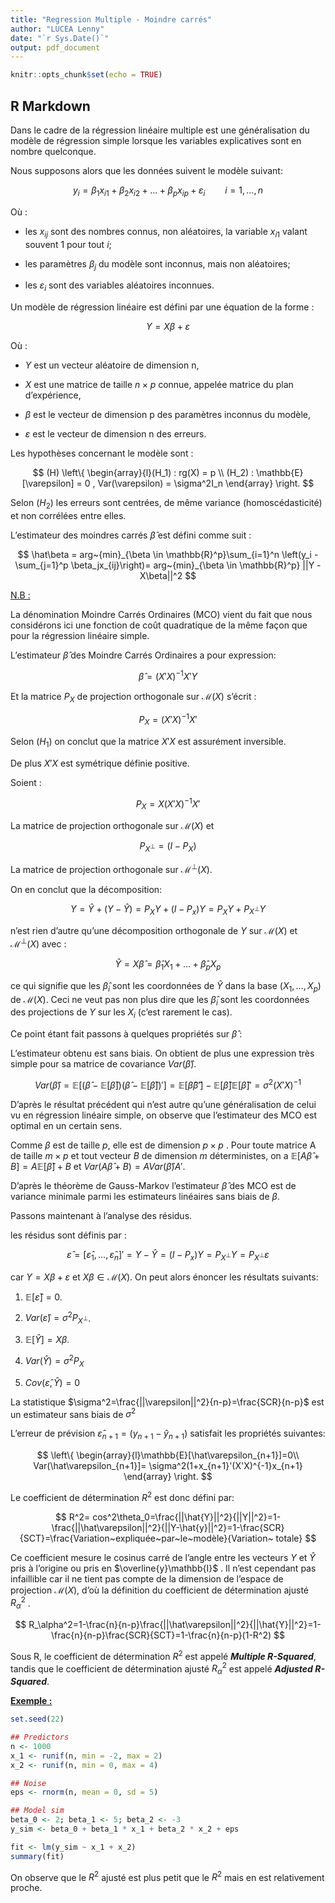 ```yaml
---
title: "Regression Multiple - Moindre carrés"
author: "LUCEA Lenny"
date: "`r Sys.Date()`"
output: pdf_document
---
```


```r
knitr::opts_chunk$set(echo = TRUE)
```

## R Markdown

Dans le cadre de la régression linéaire multiple est une généralisation du modèle de régression simple lorsque les variables explicatives sont en nombre quelconque.

Nous supposons alors que les données suivent le modèle suivant:

$$
y_i = \beta_1x_{i1}+\beta_2x_{i2}+...+\beta_px_{ip}+\varepsilon_i \qquad
i=1,...,n 
$$

Où :

-   les $x_{ij}$ sont des nombres connus, non aléatoires, la variable $x_{i1}$ valant souvent 1 pour tout $i$;

-   les paramètres $\beta_j$ du modèle sont inconnus, mais non aléatoires;

-   les $\varepsilon_i$ sont des variables aléatoires inconnues.

Un modèle de régression linéaire est défini par une équation de la forme :

$$
Y = X\beta + \varepsilon
$$

Où :

-   $Y$ est un vecteur aléatoire de dimension n,

-   $X$ est une matrice de taille $n\times p$ connue, appelée matrice du plan d'expérience,

-   $\beta$ est le vecteur de dimension p des paramètres inconnus du modèle,

-   $\varepsilon$ est le vecteur de dimension n des erreurs.

Les hypothèses concernant le modèle sont :

$$
(H) \left\{
\begin{array}{l}(H_1) : rg(X) = p \\
(H_2) : \mathbb{E}[\varepsilon] = 0 , Var(\varepsilon) = \sigma^2I_n 
\end{array}
\right.
$$

Selon $(H_2)$ les erreurs sont centrées, de même variance (homoscédasticité) et non corrélées entre elles.

L'estimateur des moindres carrés $\hat{\beta}$ est défini comme suit :

$$
\hat\beta = arg~{min}_{\beta \in \mathbb{R}^p}\sum_{i=1}^n
\left(y_i - \sum_{j=1}^p \beta_jx_{ij}\right)= arg~{min}_{\beta \in \mathbb{R}^p} ||Y - X\beta||^2
$$

[N.B :]{.underline}

La dénomination Moindre Carrés Ordinaires (MCO) vient du fait que nous considérons ici une fonction de coût quadratique de la même façon que pour la régression linéaire simple.

L'estimateur $\hat{\beta}$ des Moindre Carrés Ordinaires a pour expression:

$$
\hat\beta = (X'X)^{-1}X'Y
$$

Et la matrice $P_X$ de projection orthogonale sur $\mathcal{M}(X)$ s'écrit :

$$
P_X = (X'X)^{-1}X'
$$

Selon $(H_1)$ on conclut que la matrice $X'X$ est assurément inversible.

De plus $X'X$ est symétrique définie positive.

Soient :

$$
P_X = X(X'X)^{-1}X'
$$

La matrice de projection orthogonale sur $\mathcal{M}(X)$ et

$$
P_{X^\bot} = (I - P_X) 
$$

La matrice de projection orthogonale sur $\mathcal{M}^\bot(X)$.

On en conclut que la décomposition:

$$
Y= \hat{Y} + (Y-\hat{Y}) = P_XY + (I-P_x)Y= P_XY + P_{X^\bot}Y
$$

n'est rien d'autre qu'une décomposition orthogonale de $Y$ sur $\mathcal{M}(X)$ et $\mathcal{M}^\bot(X)$ avec :

$$
\hat{Y}=X\hat{\beta} =\hat{\beta}_1X_1+...+\hat{\beta}_pX_p
$$

ce qui signifie que les $\hat{\beta}_i$ sont les coordonnées de $\hat{Y}$ dans la base $(X_1,…,X_p)$ de $\mathcal{M}(X)$. Ceci ne veut pas non plus dire que les $\hat{\beta}_i$ sont les coordonnées des projections de $Y$ sur les $X_i$ (c'est rarement le cas).

Ce point étant fait passons à quelques propriétés sur $\hat{\beta}$ :

L'estimateur obtenu est sans biais. On obtient de plus une expression très simple pour sa matrice de covariance $Var(\hat{\beta})$.

$$
Var(\hat{\beta}) = \mathbb{E}[(\hat{\beta}- \mathbb{E}[\hat{\beta}])(\hat{\beta} - \mathbb{E}[\hat{\beta}])']=\mathbb{E}[\hat{\beta}\hat{\beta}'] - \mathbb{E}[\hat{\beta}]\mathbb{E}[ \hat{\beta}]'= \sigma^2(X'X)^{-1}
$$

D'après le résultat précédent qui n'est autre qu'une généralisation de celui vu en régression linéaire simple, on observe que l'estimateur des MCO est optimal en un certain sens.

Comme $\beta$ est de taille $p$, elle est de dimension $p\times p$ . Pour toute matrice A de taille $m\times p$ et tout vecteur $B$ de dimension $m$ déterministes, on a $\mathbb{E}[A\hat{\beta}+B]=A\mathbb{E}[\hat{\beta}]+B$ et $Var(A\hat{\beta}+B)=AVar(\hat{\beta})A'$.

D'après le théorème de Gauss-Markov l'estimateur $\hat{\beta}$ des MCO est de variance minimale parmi les estimateurs linéaires sans biais de $\beta$.

Passons maintenant à l'analyse des résidus.

les résidus sont définis par :

$$
\hat\varepsilon=[\hat\varepsilon_1,...,\hat\varepsilon_n]' = Y - \hat{Y} = (I - P_x)Y= P_{X^\bot}Y = P_{X^\bot}\varepsilon
$$

car $Y=X\beta+\varepsilon$ et $X\beta \in \mathcal{M}(X)$. On peut alors énoncer les résultats suivants:

1.  $\mathbb{E}[\hat\varepsilon]=0$.

2.  $Var(\hat\varepsilon)=\sigma^2P_{X^\bot}$.

3.  $\mathbb{E}[\hat{Y}]=X\beta$.

4.  $Var(\hat{Y})=\sigma^2P_X$

5.  $Cov(\hat\varepsilon,\hat{Y})=0$

La statistique $\sigma^2=\frac{||\varepsilon||^2}{n-p}=\frac{SCR}{n-p}$ est un estimateur sans biais de $\sigma^2$

L'erreur de prévision $\hat\varepsilon_{n+1}=(y_{n+1}-\hat{y}_{n+1})$ satisfait les propriétés suivantes:

$$
\left\{
\begin{array}{l}\mathbb{E}[\hat\varepsilon_{n+1}]=0\\
Var(\hat\varepsilon_{n+1}]= \sigma^2(1+x_{n+1}'(X'X)^{-1}x_{n+1}
\end{array}
\right.
$$

Le coefficient de détermination $R^2$ est donc défini par:

$$
R^2= cos^2\theta_0=\frac{||\hat{Y}||^2}{||Y||^2}=1-\frac{||\hat\varepsilon||^2}{||Y-\hat{y}||^2}=1-\frac{SCR}{SCT}=\frac{Variation~expliquée~par~le~modèle}{Variation~ totale}
$$

Ce coefficient mesure le cosinus carré de l'angle entre les vecteurs $Y$ et $\hat{Y}$ pris à l'origine ou pris en $\overline{y}\mathbb{I}$ . Il n'est cependant pas infaillible car il ne tient pas compte de la dimension de l'espace de projection $\mathcal{M}(X)$, d'où la définition du coefficient de détermination ajusté $R_\alpha^2$ .

$$
R_\alpha^2=1-\frac{n}{n-p}\frac{||\hat\varepsilon||^2}{||\hat{Y}||^2}=1-\frac{n}{n-p}\frac{SCR}{SCT}=1-\frac{n}{n-p}(1-R^2)
$$

Sous R, le coefficient de détermination $R^2$ est appelé ***Multiple R-Squared***, tandis que le coefficient de détermination ajusté $R_\alpha^2$ est appelé ***Adjusted R-Squared***.

[**Exemple :**]{.underline}

```r
set.seed(22)

## Predictors
n <- 1000
x_1 <- runif(n, min = -2, max = 2)
x_2 <- runif(n, min = 0, max = 4)

## Noise
eps <- rnorm(n, mean = 0, sd = 5)

## Model sim
beta_0 <- 2; beta_1 <- 5; beta_2 <- -3
y_sim <- beta_0 + beta_1 * x_1 + beta_2 * x_2 + eps

fit <- lm(y_sim ~ x_1 + x_2)
summary(fit)
```

On observe que le $R^2$ ajusté est plus petit que le $R^2$ mais en est relativement proche.
